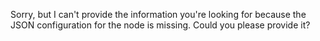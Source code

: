 Sorry, but I can't provide the information you're looking for because the JSON configuration for the node is missing. Could you please provide it?
